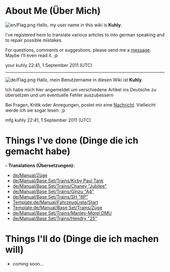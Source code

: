 {{en/Archive/Community/Users/Infobox User| fontcolor     = white
| width         = auto
| tablecolor    = purple
| color         = black
| status        = 
| image         = en/Archive/Community/Users/Kuhly.png
| image_width   = 92
| image_caption = 
| name          = Kuhly Kuhlinski
| gender        = Male
| birthdate     = 09.10.1985
| birthplace    = Hospital
| location      = over here
| country       = Germany
| ocupation     = Clerk
| education     = high school
| religion      = pagan
| politics      = anarchist
| iq            = 121
| personalitytype= asshole
| OTTD          = N/A
| website       = N/A
| email         = secret
| Facebook      = secret
| MySpace       = secret
| Twitter       = hate it!
| interests     = PC, swiming, E-Bass, didgeridoo, makeing babys
| userboxes     = {{en/Userbox Translator}} 
}}

=About Me (Über Mich)=
[[File:en/Flag.png]]
Hello, my user name in this wiki is '''Kuhly'''.

I've registered here to translate various articles to into german speaking and to repair possible mistakes.

For questions, comments or suggestions, please send me a [[en/Kuhly|message]]. Maybe I'll even read it. ;p

your kuhly 22:41, 1 September 2011 (UTC)
----
[[File:de/Flag.png]]
Hallo, mein Benutzername in diesen Wiki ist '''Kuhly'''.

Ich habe mich hier angemeldet um verschiedene Artikel ins Deutsche zu übersetzen und um eventuelle Fehler auszubessern

Bei Fragen, Kritik oder Anregungen, postet mir eine [[en/Kuhly|Nachricht]]. Vielleicht werde ich sie sogar lesen. ;p

mfg kuhly 22:41, 1 September 2011 (UTC)

=Things I've done (Dinge die ich gemacht habe)=

'''- Translations (Übersetzungen):'''

* [[de/Manual/Züge]]
* [[de/Manual/Base Set/Trains/Kirby Paul Tank]]
* [[de/Manual/Base Set/Trains/Chaney "Jubilee"]]
* [[de/Manual/Base Set/Trains/Ginzu "A4"]]
* [[de/Manual/Base Set/Trains/SH "8P"]]
* [[Template:de/Manual/FahrzeugListe/Start]]
* [[Template:de/Manual/Base Set/Trains/Züge]]
* [[de/Manual/Base Set/Trains/Manley-Morel DMU]]
* [[de/Manual/Base Set/Trains/Hendry "25"]]

=Things I'll do (Dinge die ich machen will)=

* coming soon...

